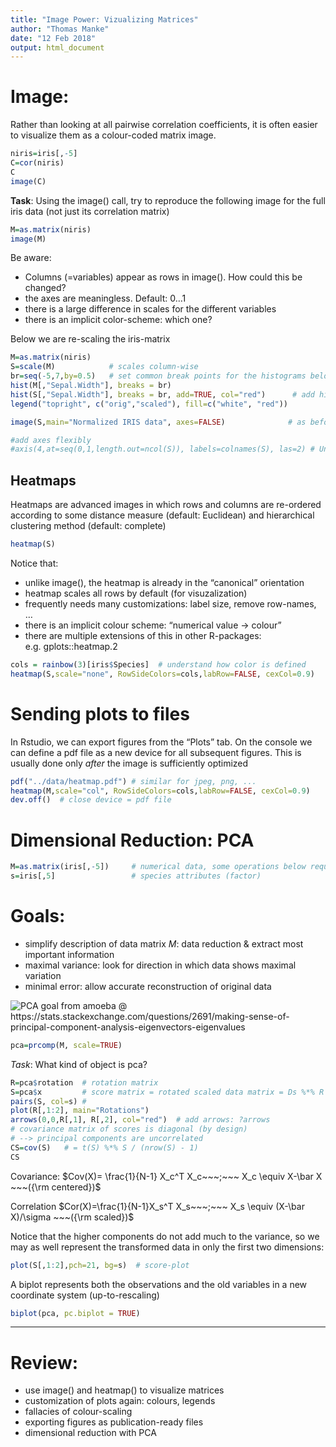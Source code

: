 ```yaml
---
title: "Image Power: Vizualizing Matrices"
author: "Thomas Manke"
date: "12 Feb 2018"
output: html_document
---
```



# Image:
Rather than looking at all pairwise correlation coefficients, it is often easier to visualize them as a colour-coded matrix image.
```r
niris=iris[,-5]
C=cor(niris)
C
image(C)
```

**Task**:
Using the image() call, try to reproduce the following image for the full iris data (not just its correlation matrix)
```r
M=as.matrix(niris)
image(M)
```

Be aware:

* Columns (=variables) appear as rows in image(). How could this be changed?
* the axes are meaningless. Default: $0 \ldots 1$
* there is a large difference in scales for the different variables
* there is an implicit color-scheme: which one?

Below we are re-scaling the iris-matrix
```r
M=as.matrix(niris)
S=scale(M)            # scales column-wise
br=seq(-5,7,by=0.5)   # set common break points for the histograms below
hist(M[,"Sepal.Width"], breaks = br)
hist(S[,"Sepal.Width"], breaks = br, add=TRUE, col="red")      # add histogram to current plot
legend("topright", c("orig","scaled"), fill=c("white", "red"))

image(S,main="Normalized IRIS data", axes=FALSE)              # as before, suppress axes

#add axes flexibly
#axis(4,at=seq(0,1,length.out=ncol(S)), labels=colnames(S), las=2) # Understand this command
```

## Heatmaps
Heatmaps are advanced images in which rows and columns are re-ordered according
to some distance measure (default: Euclidean) and hierarchical clustering method (default: complete) 
```r
heatmap(S)
```

Notice that:

* unlike image(), the heatmap is already in the "canonical" orientation
* heatmap scales all rows by default (for visuzalization)
* frequently needs many customizations: label size, remove row-names, ...
* there is an implicit colour scheme: "numerical value $\to$ colour"
* there are multiple extensions of this in other R-packages: e.g. gplots::heatmap.2
```r
cols = rainbow(3)[iris$Species]  # understand how color is defined
heatmap(S,scale="none", RowSideColors=cols,labRow=FALSE, cexCol=0.9)
```

# Sending plots to files
In Rstudio, we can export figures from the "Plots" tab. On the console we can define a pdf file as a new device for all subsequent figures. This is usually done only *after* the image is sufficiently optimized
```r
pdf("../data/heatmap.pdf") # similar for jpeg, png, ...
heatmap(M,scale="col", RowSideColors=cols,labRow=FALSE, cexCol=0.9)
dev.off()  # close device = pdf file
```

# Dimensional Reduction: PCA
```r
M=as.matrix(iris[,-5])     # numerical data, some operations below require matrices not data frames (%*%)
s=iris[,5]                 # species attributes (factor)
```

# Goals:
* simplify description of data matrix $M$: data reduction & extract most important information
* maximal variance: look for direction in which data shows maximal variation
* minimal error: allow accurate reconstruction of original data 

![PCA goal](../images/PCA.gif)
from amoeba @ https://stats.stackexchange.com/questions/2691/making-sense-of-principal-component-analysis-eigenvectors-eigenvalues
```r
pca=prcomp(M, scale=TRUE)
```

*Task*: What kind of object is pca?

```r
R=pca$rotation  # rotation matrix
S=pca$x         # score matrix = rotated scaled data matrix = Ds %*% R
pairs(S, col=s) # 
plot(R[,1:2], main="Rotations")
arrows(0,0,R[,1], R[,2], col="red")  # add arrows: ?arrows
# covariance matrix of scores is diagonal (by design)
# --> principal components are uncorrelated
CS=cov(S)   # = t(S) %*% S / (nrow(S) - 1)
CS

```

Covariance: $Cov(X)= \frac{1}{N-1} X_c^T X_c~~~;~~~ X_c \equiv X-\bar X ~~~({\rm centered})$

Correlation $Cor(X)=\frac{1}{N-1}X_s^T X_s~~~;~~~ X_s \equiv (X-\bar X)/\sigma ~~~({\rm scaled})$

Notice that the higher components do not add much to the variance, so we may as well represent the transformed data in only the first two dimensions:
```r
plot(S[,1:2],pch=21, bg=s)  # score-plot
```

A biplot represents both the observations and the old variables in a new coordinate system (up-to-rescaling)
```r
biplot(pca, pc.biplot = TRUE) 
```


***

# Review:
* use image() and heatmap() to visualize matrices
* customization of plots again: colours, legends
* fallacies of colour-scaling
* exporting figures as publication-ready files
* dimensional reduction with PCA


